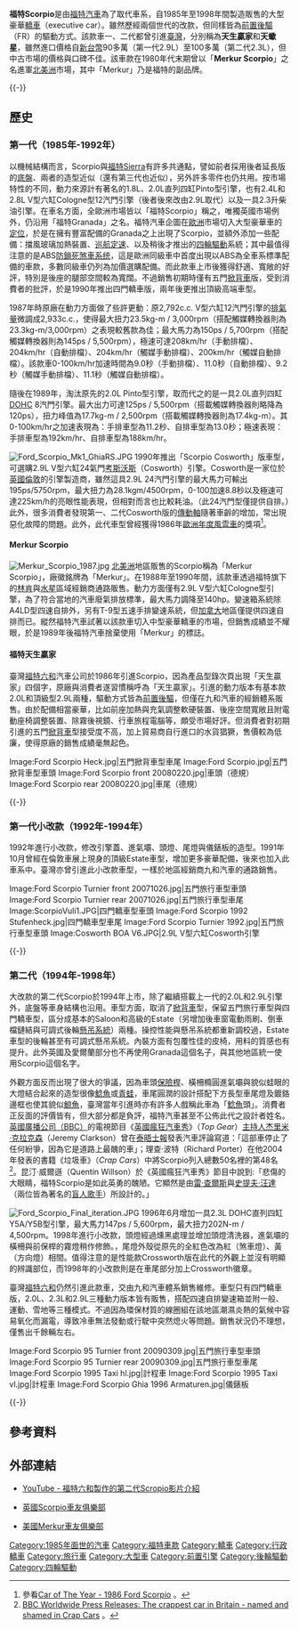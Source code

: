 {{Infobox Automobile
|name          = 福特Scropio
|aka           = 福特天生贏家、福特天蠍星（二者皆[[臺灣|臺灣]]）<br>福特Granada（[[英國|英國]]、[[爱尔兰共和国|愛爾蘭]]）
|image         = File:1998 Ford Scorpio Ultima 24V Automatic 3.0.jpg
| caption = 第二代福特Scorpio
|manufacturer  = [[福特汽車|福特汽車]]
|class         = 大型車
|production    = 1985年-1998年
|assembly      = {{DEU}}[[科隆|科隆]]
|layout        = [[前置後驅|FR]]
|body_style    = 四門[[轎車|轎車]]、五門[[旅行車|旅行車]]
|predecessor   = 福特Granada
|successor     =
}}

'''福特Scorpio'''是由[[福特汽車|福特汽車]]為了取代{{link-en|福特Granada (歐洲)|Ford Granada (Europe)|福特Granada}}車系，自1985年至1998年間製造販售的大型豪華[[轎車|轎車]]（executive car）。雖然歷經兩個世代的改款，但同樣皆為[[前置後驅|前置後驅]]（FR）的驅動方式。該款車一、二代都曾引進[[臺灣|臺灣]]，分別稱為'''天生贏家'''和'''天蠍星'''，雖然進口價格自[[新台幣|新台幣]]90多萬（第一代2.9L）至100多萬（第二代2.3L），但中古市場的價格與口碑不佳。該車款在1980年代末期曾以「'''Merkur Scorpio'''」之名進軍[[北美洲|北美洲]]市場，其中「Merkur」乃是福特的副品牌。

{{-}}
== 歷史 ==
=== 第一代（1985年-1992年） ===
{{Infobox Automobile
|name          = 福特Scorpio（第一代）
|aka           = 福特天生贏家（臺灣）、福特Granada（英國）
|image         = [[File:Ford_Scorpio_front_20080414.jpg|250px]]<br>[[File:Ford_Scorpio_rear_20080414.jpg|250px]]
|manufacturer  = [[福特汽車|福特]]
|predecessor   = 福特Granada
|successor     = 
|assembly ={{GER}}[[科隆|科隆]]
|class         = 大型豪華[[轎車|轎車]]
|production    = 1985年-1992年
|layout        = [[前置後驅|FR]] / [[四輪驅動|4WD]]
|assembly      = 
|body_style    = 四門轎車、五門掀背車
|wheelbase     = 2,761mm
|length        = 4,630mm - 4,745mm
|width         = 1,766mm
|height        = 1,450mm
|weight        = 1,380kg - 1,475kg
|fuel_capacity = 
|engine        = 1.8L / 2.0L直列四缸Pinto型引擎、2.0L直列四缸DOHC型引擎、2.4L / 2.8L / 2.9L V型六缸Cologne型引擎（12汽門/24汽門Cosworth型）、2.3L直列四缸Peugeot XD2型柴油引擎
|transmission  = 五速手排、四速自排
|similar       =
|related       =
|designer      =
}}

以機械結構而言，Scorpio與[[福特Sierra|福特Sierra]]有許多共通點，譬如前者採用後者延長版的[[底盤|底盤]]、兩者的造型近似（還有第三代{{link-en|福特Escort (歐洲)|Ford Escort (Europe)|Escort}}也近似），另外許多零件也仍共用。按市場特性的不同，動力來源計有著名的1.8L、2.0L直列四缸Pinto型引擎，也有2.4L和2.8L V型六缸Cologne型12汽門引擎（後者後來改由2.9L取代）以及一具2.3升柴油引擎。在車名方面，全歐洲市場皆以「福特Scorpio」稱之，唯獨英國市場例外，仍沿用「福特Granada」之名。福特汽車企圖在[[歐洲|歐洲]]市場切入大型豪華車的[[市場定位|定位]]，於是在擁有豐富配備的Granada之上出現了Scorpio，並額外添加一些配備：擋風玻璃加熱裝置、[[巡航定速|巡航定速]]、以及稍後才推出的[[四輪驅動|四輪驅動]]系統；其中最值得注意的是ABS[[防鎖死煞車系统|防鎖死煞車系统]]，這是歐洲同級車中首度出現以ABS為全車系標準配備的車款，多數同級車仍列為加價選購配備。而此款車上市後獲得舒適、寬敞的好評，特別是後座的腿部空間較為寬闊。不過銷售初期時僅有五門[[掀背車|掀背車]]版，受到消費者的批評，於是1990年推出四門轎車版，兩年後更推出頂級高端車型。

1987年時原廠在動力方面做了些許更動：原2,792c.c. V型六缸12汽門引擎的[[排氣量|排氣量]]微調成2,933c.c.，使得最大扭力23.5kg-m / 3,000rpm（搭配觸媒轉換器則為23.3kg-m/3,000rpm）之表現較舊款為佳；最大馬力為150ps / 5,700rpm（搭配觸媒轉換器則為145ps / 5,500rpm），極速可達208km/hr（手動排檔）、204km/hr（自動排檔）、204km/hr（觸媒手動排檔）、200km/hr（觸媒自動排檔）。該款車0-100km/hr加速時間為9.0秒（手動排檔）、11.0秒（自動排檔）、9.2秒（觸媒手動排檔）、11.1秒（觸媒自動排檔）。

隨後在1989年，淘汰原先的2.0L Pinto型引擎，取而代之的是一具2.0L直列四缸[[顶置凸轮轴#双顶置凸轮轴（DOHC）|DOHC]] 8汽門引擎。最大出力可達125ps / 5,500rpm（搭載觸媒轉換器則略降為120ps），扭力峰值為17.7kg-m / 2,500rpm（搭載觸媒轉換器則為17.4kg-m）。其0-100km/hr之加速表現為：手排車型為11.2秒、自排車型為13.0秒；極速表現：手排車型為192km/hr、自排車型為188km/hr。

[[File:Ford_Scorpio_Mk1_GhiaRS.JPG|thumb]]
1990年推出「Scorpio Cosworth」版車型，可選購2.9L V型六缸24氣門[[考斯沃斯|考斯沃斯]]（Cosworth）引擎。Cosworth是一家位於[[英國|英國]][[倫敦|倫敦]]的引擎製造商，雖然這具2.9L 24汽門引擎的最大馬力可輸出195ps/5750rpm，最大扭力為28.1kgm/4500rpm，0-100加速8.8秒以及極速可達225km/h的亮眼性能表現，但相對而言也比較耗油。（此24汽門型僅提供自排。）此外，很多消費者發現第一、二代Cosworth版的[[傳動軸|傳動軸]]隨著車齡的增加，常出現惡化故障的問題。此外，此代車型曾經獲得1986年[[歐洲年度風雲車|歐洲年度風雲車]]的獎項<ref>參看[http://www.caroftheyear.org/previous-winners/1986_1/coty Car of The Year - 1986 Ford Scorpio] {{WebCite|url=https://www.webcitation.org/6ATM5AqkY?url=http://www.caroftheyear.org/previous-winners/1986_1/coty |date=20120906093657 |dateformat=iso }}。</ref>。

==== Merkur Scorpio ====
[[File:Merkur_Scorpio_1987.jpg|thumb]]
[[北美洲|北美洲]]地區販售的Scorpio稱為「Merkur Scorpio」，廠徽銘牌為「Merkur」。在1988年至1990年間，該款車透過福特旗下的[[林肯汽車|林肯]]與[[林肯汽車#水星時代|水星]]區域經銷商通路販售。動力方面僅有2.9L V型六缸Cologne型引擎，為了符合當地的汽車廢氣排放標準，最大馬力調降至140hp。變速箱系統除A4LD型四速自排外，另有T-9型五速手排變速系統，但[[加拿大|加拿大]]地區僅提供四速自排而已。縱然福特汽車試著以該款車切入中型豪華轎車的市場，但銷售成績並不耀眼，於是1989年後福特汽車捨棄使用「Merkur」的標誌。

==== 福特天生贏家 ====
臺灣[[福特六和|福特六和]]汽車公司於1986年引進Scorpio，因為產品型錄次頁出現「天生贏家」四個字，原廠與消費者遂習慣稱呼為「天生贏家」。引進的動力版本有基本款2.0L和頂級型2.9L兩種，驅動方式皆為[[前置後驅|前置後驅]]，但僅在九和汽車的經銷體系販售。由於配備相當豪華，比如前座加熱與充氣調整軟硬裝置、後座空間寬敞且附電動座椅調整裝置、除霧後視鏡、行車旅程電腦等，頗受市場好評。但消費者對初期引進的五門[[掀背車|掀背車]]型接受度不高，加上貿易商自行進口的水貨猖獗，售價較為低廉，使得原廠的銷售成績毫無起色。

<gallery>
Image:Ford Scorpio Heck.jpg|五門掀背車型車尾
Image:Ford Scorpio.jpg|五門掀背車型車頭
Image:Ford Scorpio front 20080220.jpg|車頭（德規）
Image:Ford Scorpio rear 20080220.jpg|車尾（德規）
</gallery>
{{-}}

=== 第一代小改款（1992年-1994年） ===
{{Infobox Automobile
|name          = 福特Scorpio（第一代）
|aka           = 福特天生贏家（臺灣）、福特Granada（英國）
|image         = [[File:Ford_Scorpio_saloon_June_1994_1998cc.jpg|250px]]<br>[[File:1992_Ford_Minster_Auto_(14926293036).jpg|250px]]
|manufacturer  = [[福特汽車|福特]]
|predecessor   = 福特Granada
|successor     = 
|class         = 大型豪華[[轎車|轎車]]
|production    = 1992年-1994年
|layout        = [[前置後驅|FR]]
|assembly      = 
|body_style    = 四門轎車、五門掀背車、五門旅行車
|wheelbase     = 2,761mm
|length        = 4,630mm - 4,745mm
|width         = 1,477mm
|height        = 
|weight        = 1,380kg - 1,475kg
|fuel_capacity = 
|engine        = 2.0L DOHC直列四缸8氣門引擎、2.9L V型六缸12氣門引擎、2.9L V型六缸24氣門Cosworth引擎
|transmission  = 五速手排、四速自排
|similar       =
|related       =
|designer      =
}}

1992年進行小改款，修改引擎蓋、進氣壩、頭燈、尾燈與儀錶板的造型。1991年10月曾經在倫敦車展上現身的頂級Estate車型，增加更多豪華配備，後來也加入此車系中。臺灣亦曾引進此小改款車型，一樣於地區經銷商九和汽車的通路銷售。

<gallery>
Image:Ford Scorpio Turnier front 20071026.jpg|五門旅行車型車頭
Image:Ford Scorpio Turnier rear 20071026.jpg|五門旅行車型車尾
Image:ScorpioVuli1.JPG|四門轎車型車頭
Image:Ford Scorpio 1992 Stufenheck.jpg|四門轎車型車尾
Image:Ford Scorpio Turnier 1992.jpg|五門旅行車型車頭
Image:Cosworth BOA V6.JPG|2.9L V型六缸Cosworth引擎
</gallery>
{{-}}

=== 第二代（1994年-1998年） ===
{{Infobox Automobile
|name          = 福特Scorpio（第二代）
|aka           = 福特天蠍星(臺灣)
|image         = [[File:Ford_Scorpio_front_20080214.jpg|250px]]<br>[[File:Ford_Scorpio_rear_20080214.jpg|250px]]
|manufacturer  = [[福特汽車|福特]]
|predecessor   = 福特Granada
|successor     = 
|class         = 大型豪華[[轎車|轎車]]
|production    = 1994年-1998年
|layout        = [[前置後驅|FR]]
|assembly      = 
|body_style    = 四門轎車、五門旅行車
|wheelbase     = 2,770mm
|length        = 4,826mm
|width         = 1,760mm
|height        = 1,388mm-1,442mm
|weight        = 1,577kg
|fuel_capacity = 
|engine        = 2.0L DOHC直列四缸8氣門NSD型/16氣門N3A型引擎、2.3L DOHC直列四缸Y5A/Y5B型引擎、2.9L V型六缸12氣門BRG型/24氣門Cologne型（Cosworth）引擎、2.5L直列四缸渦輪增壓SCD型柴油引擎
|transmission  = 五速手排、四速自排
|similar       =
|related       =
|designer      =
}}

大改款的第二代Scorpio於1994年上市，除了繼續搭載上一代的2.0L和2.9L引擎外，底盤等車身結構也沿用。車型方面，取消了[[掀背車|掀背車]]型，保留五門旅行車型與四門轎車型，區分成基本的Saloon和高級的Estate（另增加後車窗電動雨刷、倒車檔鏈結與可調式後輪[[懸吊系統|懸吊系統]]）兩種。操控性能與懸吊系統都重新調校過，Estate車型的後輪甚至有可調式懸吊系統。內裝方面有包覆性佳的皮椅，用料的質感也有提升。此外英國及愛爾蘭部分也不再使用Granada這個名子，與其他地區統一使用Scorpio這個名字。

外觀方面反而出現了很大的爭議，因為車頭[[保險桿|保險桿]]、橫柵橢圓進氣壩與貌似蛙眼的大燈結合起來的造型很像[[鯰魚|鯰魚]]或[[青蛙|青蛙]]，車尾圓潤的設計搭配下方長型車尾燈及鍍鉻邊框也使其貌似[[鯨魚|鯨魚]]，臺灣當年引進時亦有許多人戲稱此車為「[[鯰魚|鯰魚]]頭」。消費者正反面的評價皆有，但大部分都是負評，福特汽車甚至不公佈此代之設計者姓名。[[英國廣播公司|英國廣播公司（BBC）]]的電視節目《[[英國瘋狂汽車秀|英國瘋狂汽車秀]]》（''Top Gear''）[[主持人|主持人]][[杰里米·克拉克森|杰里米·克拉克森]]（Jeremy Clarkson）曾在[[泰晤士報|泰晤士報]]發表汽車評論寫道：「這部車停止了任何紛爭，因為它是道路上最醜的車」；理查·波特（Richard Porter）在他2004年發表的書籍《垃圾車》（''Crap Cars''）中將Scorpio列入總數50名裡的第48名<ref>[http://www.bbc.co.uk/pressoffice/bbcworldwide/worldwidestories/pressreleases/2004/10_october/crap_cars.shtml BBC Worldwide Press Releases: The crappest car in Britain - named and shamed in Crap Cars] {{Wayback|url=http://www.bbc.co.uk/pressoffice/bbcworldwide/worldwidestories/pressreleases/2004/10_october/crap_cars.shtml |date=20070329161525 }}。</ref>。昆汀·威爾遜（Quentin Willson）於《英國瘋狂汽車秀》節目中說到:「悲傷的大眼睛，福特Scorpio是如此英勇的醜陋。它顯然是由[[雷·查爾斯|雷·查爾斯]]與[[史提夫·汪達|史提夫·汪達]]（兩位皆為著名的[[盲人|盲人]][[歌手|歌手]]）所設計的。」

[[File:Ford_Scorpio_Final_iteration.JPG|thumb]]
1996年6月增加一具2.3L DOHC直列四缸Y5A/Y5B型引擎，最大馬力147ps / 5,600rpm，最大扭力202N-m / 4,500rpm。1998年進行小改款，頭燈經過燻黑處理並增加頭燈清洗器，進氣壩的橫柵與前保桿的霧燈稍作修飾。，尾燈外殼從原先的全紅色改為紅（煞車燈）、黃（方向燈）相間。值得注意的是性能款Crossworth版在此代的外觀上並沒有明顯的辨識部位，而1998年的小改款則是在車尾部分加上Crossworth徽章。

臺灣[[福特六和|福特六和]]仍然引進此款車，交由九和汽車體系銷售維修。車型只有四門轎車版，2.0L、2.3L和2.9L三種動力版本皆有販售，搭配四速自排變速箱並附一般、運動、雪地等三種模式。不過因為環保材質的線圈組在該地區潮濕炎熱的氣候中容易氧化而漏電，導致冷車無法發動或行駛中突然熄火等問題。銷售狀況仍不理想，僅售出千餘輛左右。

<gallery>
Image:Ford Scorpio 95 Turnier front 20090309.jpg|五門旅行車型車頭
Image:Ford Scorpio 95 Turnier rear 20090309.jpg|五門旅行車型車尾
Image:Ford Scorpio 1995 Taxi hl.jpg|計程車
Image:Ford Scorpio 1995 Taxi vl.jpg|計程車
Image:Ford Scorpio Ghia 1996 Armaturen.jpg|儀錶板
</gallery>
{{-}}

== 參考資料 ==
{{Reflist}}

== 外部連結 ==
* [http://www.youtube.com/watch?v=ALxquz5CHnE YouTube - 福特六和製作的第二代Scropio影片介紹] {{Wayback|url=http://www.youtube.com/watch?v=ALxquz5CHnE |date=20171223034743 }}
* {{en}}[http://www.fordscorpio.co.uk/ 英國Scorpio車友俱樂部] {{Wayback|url=http://www.fordscorpio.co.uk/ |date=20170612232937 }}
* {{en}}[https://web.archive.org/web/20050208201809/http://www.merkurclub.com/ 美國Merkur車友俱樂部]

[[Category:1985年面世的汽車|Category:1985年面世的汽車]]
[[Category:福特車款|Category:福特車款]]
[[Category:轎車|Category:轎車]]
[[Category:行政轎車|Category:行政轎車]]
[[Category:旅行車|Category:旅行車]]
[[Category:大型車|Category:大型車]]
[[Category:前置引擎|Category:前置引擎]]
[[Category:後輪驅動|Category:後輪驅動]]
[[Category:四輪驅動|Category:四輪驅動]]